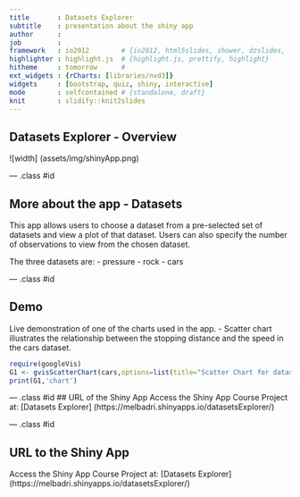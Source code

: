 ```yaml
---
title       : Datasets Explorer
subtitle    : presentation about the shiny app
author      : 
job         : 
framework   : io2012        # {io2012, html5slides, shower, dzslides, ...}
highlighter : highlight.js  # {highlight.js, prettify, highlight}
hitheme     : tomorrow      # 
ext_widgets : {rCharts: [libraries/nvd3]}
widgets     : [bootstrap, quiz, shiny, interactive]
mode        : selfcontained # {standalone, draft}
knit        : slidify::knit2slides
---
```

<style>
.title-slide {background-color: #FFF}
</style>

## Datasets Explorer - Overview

![width] (assets/img/shinyApp.png)

--- .class #id

## More about the app - Datasets

This app allows users to choose a dataset from a pre-selected set of datasets and view a plot of that dataset. Users can also specify the number of observations to view from the chosen dataset.

The three datasets are:
- pressure
- rock
- cars

--- .class #id 

## Demo

Live demonstration of one of the charts used in the app.
- Scatter chart illustrates the relationship between the stopping distance and the speed in the cars dataset.

```r
require(googleVis)
G1 <- gvisScatterChart(cars,options=list(title="Scatter Chart for datasets",hAxis="{title:'speed(mph'}",vAxis="{title:'dist(ft)'}",legend="top",   width=600,height=400))
print(G1,'chart')
```                                    
--- .class #id 
## URL of the Shiny App
Access the Shiny App Course Project at:
[Datasets Explorer] (https://melbadri.shinyapps.io/datasetsExplorer/)

--- .class #id 

## URL to the Shiny App
Access the Shiny App Course Project at:
[Datasets Explorer] (https://melbadri.shinyapps.io/datasetsExplorer/)
